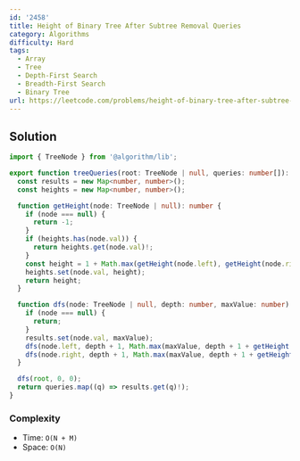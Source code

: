 ```yaml
---
id: '2458'
title: Height of Binary Tree After Subtree Removal Queries
category: Algorithms
difficulty: Hard
tags:
  - Array
  - Tree
  - Depth-First Search
  - Breadth-First Search
  - Binary Tree
url: https://leetcode.com/problems/height-of-binary-tree-after-subtree-removal-queries
---
```


## Solution

```typescript filename="solution.ts" copy
import { TreeNode } from '@algorithm/lib';

export function treeQueries(root: TreeNode | null, queries: number[]): number[] {
  const results = new Map<number, number>();
  const heights = new Map<number, number>();

  function getHeight(node: TreeNode | null): number {
    if (node === null) {
      return -1;
    }
    if (heights.has(node.val)) {
      return heights.get(node.val)!;
    }
    const height = 1 + Math.max(getHeight(node.left), getHeight(node.right));
    heights.set(node.val, height);
    return height;
  }

  function dfs(node: TreeNode | null, depth: number, maxValue: number): void {
    if (node === null) {
      return;
    }
    results.set(node.val, maxValue);
    dfs(node.left, depth + 1, Math.max(maxValue, depth + 1 + getHeight(node.right)));
    dfs(node.right, depth + 1, Math.max(maxValue, depth + 1 + getHeight(node.left)));
  }

  dfs(root, 0, 0);
  return queries.map((q) => results.get(q)!);
}
```

### Complexity

- Time: `O(N + M)`
- Space: `O(N)`

